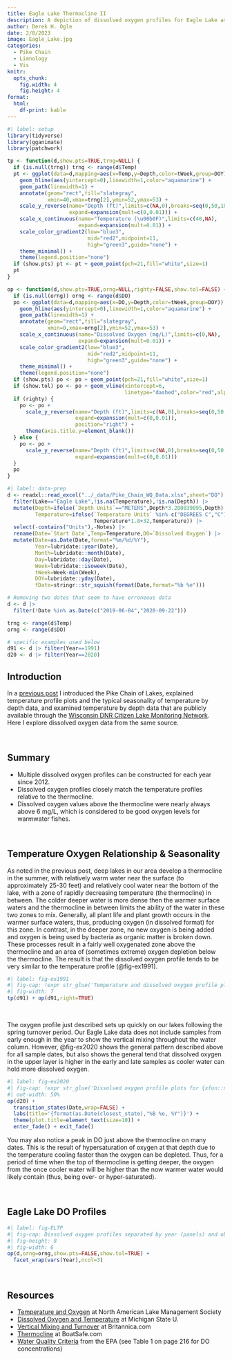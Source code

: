 ```yaml
---
title: Eagle Lake Thermocline II
description: A depiction of dissolved oxygen profiles for Eagle Lake as related to the thermocline.
author: Derek H. Ogle
date: 2/8/2023
image: Eagle_Lake.jpg
categories:
  - Pike Chain
  - Limnology
  - Vis
knitr:
  opts_chunk:
    fig.width: 4
    fig.height: 4
format: 
  html:
    df-print: kable
---
```



```r
#| label: setup
library(tidyverse)
library(gganimate)
library(patchwork)

tp <- function(d,show.pts=TRUE,trng=NULL) {
  if (is.null(trng)) trng <- range(d$Temp)
  pt <- ggplot(data=d,mapping=aes(x=Temp,y=Depth,color=tWeek,group=DOY)) +
    geom_hline(aes(yintercept=0),linewidth=1,color="aquamarine") +
    geom_path(linewidth=1) +
    annotate(geom="rect",fill="slategray",
             xmin=40,xmax=trng[2],ymin=52,ymax=53) +
    scale_y_reverse(name="Depth (ft)",limits=c(NA,0),breaks=seq(0,50,10),
                    expand=expansion(mult=c(0,0.01))) +
    scale_x_continuous(name="Temperature (\u00b0F)",limits=c(40,NA),
                       expand=expansion(mult=0.01)) +
    scale_color_gradient2(low="blue3",
                          mid="red2",midpoint=11,
                          high="green3",guide="none") +
    theme_minimal() +
    theme(legend.position="none")
  if (show.pts) pt <- pt + geom_point(pch=21,fill="white",size=1)
  pt
}

op <- function(d,show.pts=TRUE,orng=NULL,righty=FALSE,show.tol=FALSE) {
  if (is.null(orng)) orng <- range(d$DO)
  po <- ggplot(data=d,mapping=aes(x=DO,y=Depth,color=tWeek,group=DOY)) +
    geom_hline(aes(yintercept=0),linewidth=1,color="aquamarine") +
    geom_path(linewidth=1) +
    annotate(geom="rect",fill="slategray",
             xmin=0,xmax=orng[2],ymin=52,ymax=53) +
    scale_x_continuous(name="Dissolved Oxygen (mg/L)",limits=c(0,NA),
                       expand=expansion(mult=0.01)) +
    scale_color_gradient2(low="blue3",
                          mid="red2",midpoint=11,
                          high="green3",guide="none") +
    theme_minimal() +
    theme(legend.position="none")
  if (show.pts) po <- po + geom_point(pch=21,fill="white",size=1)
  if (show.tol) po <- po + geom_vline(xintercept=6,
                                      linetype="dashed",color="red",alpha=0.5)
  if (righty) {
    po <- po + 
      scale_y_reverse(name="Depth (ft)",limits=c(NA,0),breaks=seq(0,50,10),
                      expand=expansion(mult=c(0,0.01)),
                      position="right") +
      theme(axis.title.y=element_blank())
  } else {
    po <- po + 
      scale_y_reverse(name="Depth (ft)",limits=c(NA,0),breaks=seq(0,50,10),
                      expand=expansion(mult=c(0,0.01)))
  }
  po
}
```

```r
#| label: data-prep
d <- readxl::read_excel("../_data/Pike_Chain_WQ_Data.xlsx",sheet="DO") |>
  filter(Lake=="Eagle Lake",!is.na(Temperature),!is.na(Depth)) |>
  mutate(Depth=ifelse(`Depth Units`=="METERS",Depth*3.280839895,Depth),
         Temperature=ifelse(`Temperature Units` %in% c("DEGREES C","C"),
                            Temperature*1.8+32,Temperature)) |>
  select(-contains("Units"),-Notes) |>
  rename(Date=`Start Date`,Temp=Temperature,DO=`Dissolved Oxygen`) |>
  mutate(Date=as.Date(Date,format="%m/%d/%Y"),
         Year=lubridate::year(Date),
         Month=lubridate::month(Date),
         Day=lubridate::day(Date),
         Week=lubridate::isoweek(Date),
         tWeek=Week-min(Week),
         DOY=lubridate::yday(Date),
         fDate=stringr::str_squish(format(Date,format="%b %e")))

# Removing two dates that seem to have erroneous data
d <- d |>
  filter(!Date %in% as.Date(c("2019-06-04","2020-09-22")))

trng <- range(d$Temp)
orng <- range(d$DO)

# specific examples used below
d91 <- d |> filter(Year==1991)
d20 <- d |> filter(Year==2020)
```

## Introduction
In a [previous post](../Eagle_Thermocline/) I introduced the Pike Chain of Lakes, explained temperature profile plots and the typical seasonality of temperature by depth data, and examined temperature by depth data that are publicly available through the [Wisconsin DNR Citizen Lake Monitoring Network](https://apps.dnr.wi.gov/lakes/waterquality/Station.aspx?id=043077). Here I explore dissolved oxygen data from the same source.

&nbsp;

:::{.callout-warning icon=false}
# Summary

- Multiple dissolved oxygen profiles can be constructed for each year since 2012.
- Dissolved oxygen profiles closely match the temperature profiles relative to the thermocline.
- Dissolved oxygen values above the thermocline were nearly always above 6 mg/L, which is considered to be good oxygen levels for warmwater fishes.
:::

&nbsp;

## Temperature Oxygen Relationship & Seasonality
As noted in the previous post, deep lakes in our area develop a thermocline in the summer, with relatively warm water near the surface (to approximately 25-30 feet) and relatively cool water near the bottom of the lake, with a zone of rapidly decreasing temperature (the thermocline) in between. The colder deeper water is more dense then the warmer surface waters and the thermocline in between limits the ability of the water in these two zones to mix. Generally, all plant life and plant growth occurs in the warmer surface waters, thus, producing oxygen (in dissolved format) for this zone. In contrast, in the deeper zone, no new oxygen is being added and oxygen is being used by bacteria as organic matter is broken down. These processes result in a fairly well oxygenated zone above the thermocline and an area of (sometimes extreme) oxygen depletion below the thermocline. The result is that the dissolved oxygen profile tends to be very similar to the temperature profile (@fig-ex1991).

```r
#| label: fig-ex1991
#| fig-cap: !expr str_glue('Temperature and dissolved oxygen profile plots for {format(d91$Date[1],format="%B %e, %Y")}. The thin line at the top represents the water surface and the thicker line at the bottom represents the lake bottom.')
#| fig-width: 7
tp(d91) + op(d91,right=TRUE)
```

&nbsp;

The oxygen profile just described sets up quickly on our lakes following the spring turnover period. Our Eagle Lake data does not include samples from early enough in the year to show the vertical mixing throughout the water column. However, @fig-ex2020 shows the general pattern described above for all sample dates, but also shows the general tend that dissolved oxygen in the upper layer is higher in the early and late samples as cooler water can hold more dissolved oxygen.

```r
#| label: fig-ex2020
#| fig-cap: !expr str_glue('Dissolved oxygen profile plots for {xfun::numbers_to_words(length(unique(d20$Date)))} dates throughout the open-water season in 2020.')
#| out-width: 50%
op(d20) +
  transition_states(Date,wrap=FALSE) +
  labs(title='{format(as.Date(closest_state),"%B %e, %Y")}') +
  theme(plot.title=element_text(size=10)) +
  enter_fade() + exit_fade()
```

You may also notice a peak in DO just above the thermocline on many dates. This is the result of hypersaturation of oxygen at that depth due to the temperature cooling faster than the oxygen can be depleted. Thus, for a period of time when the top of thermocline is getting deeper, the oxygen from the once cooler water will be higher than the now warmer water would likely contain (thus, being over- or hyper-saturated).

&nbsp;

## Eagle Lake DO Profiles
```r
#| label: fig-ELTP
#| fig-cap: Dissolved oxygen profiles separated by year (panels) and observation dates. Profile colors start with blue for early May transition through purple and pink to red for early July and then transition through orange and brown to green for late fall. The vertical dashed red line is at 6 mg/L.
#| fig-height: 8
#| fig-width: 6
op(d,orng=orng,show.pts=FALSE,show.tol=TRUE) +
  facet_wrap(vars(Year),ncol=3)
```

&nbsp;

## Resources

- [Temperature and Oxygen](https://www.nalms.org/secchidipin/monitoring-methods/temperature-and-oxygen/) at North American Lake Management Society
- [Dissolved Oxygen and Temperature](https://www.canr.msu.edu/michiganlakes/lake_ecology/dissolved_oxygen_and_temperature) at Michigan State U.
- [Vertical Mixing and Turnover](https://www.britannica.com/science/lake/Currents) at Britannica.com
- [Thermocline](https://www.boatsafe.com/thermocline/) at BoatSafe.com
- [Water Quality Criteria](https://www.epa.gov/sites/default/files/2018-10/documents/quality-criteria-water-1986.pdf) from the EPA (see Table 1 on page 216 for DO concentrations)
